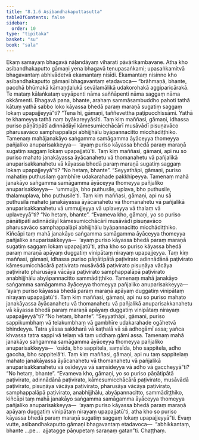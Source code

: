 ```yaml
---
title: "8.1.6 Asibandhakaputtasutta"
tableOfContents: false
sidebar:
  order: 10
type: "tipitaka"
basket: "su"
book: "sala"
---
```



<DynamicBreadcrumb />

<Division number="358" book="sala">

<Paragraph number="1563" book="sala">
Ekaṃ samayaṃ bhagavā nāḷandāyaṃ viharati pāvārikambavane. Atha kho asibandhakaputto gāmaṇi yena bhagavā tenupasaṅkami; upasaṅkamitvā bhagavantaṃ abhivādetvā ekamantaṃ nisīdi. Ekamantaṃ nisinno kho asibandhakaputto gāmaṇi bhagavantaṃ etadavoca—
</Paragraph>

<Paragraph number="1564" book="sala">
“brāhmaṇā, bhante, pacchā bhūmakā kāmaṇḍalukā sevālamālikā udakorohakā aggiparicārakā. Te mataṃ kālaṅkataṃ uyyāpenti nāma saññāpenti nāma saggaṃ nāma okkāmenti. Bhagavā pana, bhante, arahaṃ sammāsambuddho pahoti tathā kātuṃ yathā sabbo loko kāyassa bhedā paraṃ maraṇā sugatiṃ saggaṃ lokaṃ upapajjeyyā”ti?
</Paragraph>

<Paragraph number="1565" book="sala">
“Tena hi, gāmaṇi, taññevettha paṭipucchissāmi. Yathā te khameyya tathā naṃ byākareyyāsīti.
</Paragraph>

<Paragraph number="1566" book="sala">
Taṃ kiṃ maññasi, gāmaṇi, idhassa puriso pāṇātipātī adinnādāyī kāmesumicchācārī musāvādī pisuṇavāco pharusavāco samphappalāpī abhijjhālu byāpannacitto micchādiṭṭhiko. Tamenaṃ mahājanakāyo saṅgamma samāgamma āyāceyya thomeyya pañjaliko anuparisakkeyya—  ‘ayaṃ puriso kāyassa bhedā paraṃ maraṇā sugatiṃ saggaṃ lokaṃ upapajjatū’ti. Taṃ kiṃ maññasi, gāmaṇi, api nu so puriso mahato janakāyassa āyācanahetu vā thomanahetu vā pañjalikā anuparisakkanahetu vā kāyassa bhedā paraṃ maraṇā sugatiṃ saggaṃ lokaṃ upapajjeyyā”ti? “No hetaṃ, bhante”.
</Paragraph>

<Paragraph number="1567" book="sala">
“Seyyathāpi, gāmaṇi, puriso mahatiṃ puthusilaṃ gambhīre udakarahade pakkhipeyya. Tamenaṃ mahā janakāyo saṅgamma samāgamma āyāceyya thomeyya pañjaliko anuparisakkeyya—  ‘ummujja, bho puthusile, uplava, bho puthusile, thalamuplava, bho puthusile’ti. Taṃ kiṃ maññasi, gāmaṇi, api nu sā puthusilā mahato janakāyassa āyācanahetu vā thomanahetu vā pañjalikā anuparisakkanahetu vā ummujjeyya vā uplaveyya vā thalaṃ vā uplaveyyā”ti? “No hetaṃ, bhante”. “Evameva kho, gāmaṇi, yo so puriso pāṇātipātī adinnādāyī kāmesumicchācārī musāvādī pisuṇavāco pharusavāco samphappalāpī abhijjhālu byāpannacitto micchādiṭṭhiko. Kiñcāpi taṃ mahā janakāyo saṅgamma samāgamma āyāceyya thomeyya pañjaliko anuparisakkeyya—  ‘ayaṃ puriso kāyassa bhedā paraṃ maraṇā sugatiṃ saggaṃ lokaṃ upapajjatū’ti, atha kho so puriso kāyassa bhedā paraṃ maraṇā apāyaṃ duggatiṃ vinipātaṃ nirayaṃ upapajjeyya.
</Paragraph>

<Paragraph number="1568" book="sala">
Taṃ kiṃ maññasi, gāmaṇi, idhassa puriso pāṇātipātā paṭivirato adinnādānā paṭivirato kāmesumicchācārā paṭivirato musāvādā paṭivirato pisuṇāya vācāya paṭivirato pharusāya vācāya paṭivirato samphappalāpā paṭivirato anabhijjhālu abyāpannacitto sammādiṭṭhiko. Tamenaṃ mahā janakāyo saṅgamma samāgamma āyāceyya thomeyya pañjaliko anuparisakkeyya—  ‘ayaṃ puriso kāyassa bhedā paraṃ maraṇā apāyaṃ duggatiṃ vinipātaṃ nirayaṃ upapajjatū’ti. Taṃ kiṃ maññasi, gāmaṇi, api nu so puriso mahato janakāyassa āyācanahetu vā thomanahetu vā pañjalikā anuparisakkanahetu vā kāyassa bhedā paraṃ maraṇā apāyaṃ duggatiṃ vinipātaṃ nirayaṃ upapajjeyyā”ti? “No hetaṃ, bhante”.
</Paragraph>

<Paragraph number="1569" book="sala">
“Seyyathāpi, gāmaṇi, puriso sappikumbhaṃ vā telakumbhaṃ vā gambhīre udakarahade ogāhetvā bhindeyya. Tatra yāssa sakkharā vā kaṭhalā vā sā adhogāmī assa; yañca khvassa tatra sappi vā telaṃ vā taṃ uddhaṃ gāmi assa. Tamenaṃ mahā janakāyo saṅgamma samāgamma āyāceyya thomeyya pañjaliko anuparisakkeyya—  ‘osīda, bho sappitela, saṃsīda, bho sappitela, adho gaccha, bho sappitelā’ti. Taṃ kiṃ maññasi, gāmaṇi, api nu taṃ sappitelaṃ mahato janakāyassa āyācanahetu vā thomanahetu vā pañjalikā anuparisakkanahetu vā osīdeyya vā saṃsīdeyya vā adho vā gaccheyyā”ti? “No hetaṃ, bhante”.
</Paragraph>

<Paragraph number="1570" book="sala">
“Evameva kho, gāmaṇi, yo so puriso pāṇātipātā paṭivirato, adinnādānā paṭivirato, kāmesumicchācārā paṭivirato, musāvādā paṭivirato, pisuṇāya vācāya paṭivirato, pharusāya vācāya paṭivirato, samphappalāpā paṭivirato, anabhijjhālu, abyāpannacitto, sammādiṭṭhiko, kiñcāpi taṃ mahā janakāyo saṅgamma samāgamma āyāceyya thomeyya pañjaliko anuparisakkeyya—  ‘ayaṃ puriso kāyassa bhedā paraṃ maraṇā apāyaṃ duggatiṃ vinipātaṃ nirayaṃ upapajjatū’ti, atha kho so puriso kāyassa bhedā paraṃ maraṇā sugatiṃ saggaṃ lokaṃ upapajjeyyā”ti. Evaṃ vutte, asibandhakaputto gāmaṇi bhagavantaṃ etadavoca—  “abhikkantaṃ, bhante …pe…  ajjatagge pāṇupetaṃ saraṇaṃ gatan”ti.

</Paragraph>
</Division>

<Paragraph number="1571" type="center" book="sala">
Chaṭṭhaṃ.
</Paragraph>